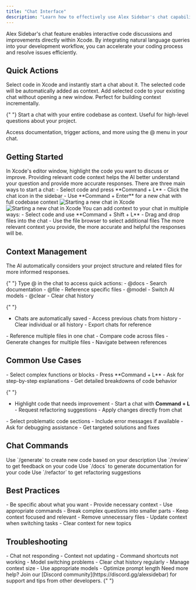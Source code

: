 ```yaml
---
title: "Chat Interface"
description: "Learn how to effectively use Alex Sidebar's chat capabilities for code assistance"
---
```


Alex Sidebar's chat feature enables interactive code discussions and improvements directly within Xcode. By integrating natural language queries into your development workflow, you can accelerate your coding process and resolve issues efficiently.

## Quick Actions

<CardGroup cols={2}>
  <Card title="Command + L" icon="message-bot">
    Select code in Xcode and instantly start a chat about it. The selected code will be automatically added as context.
  </Card>
  
  <Card title="Command + Shift + L" icon="plus">
    Add selected code to your existing chat without opening a new window. Perfect for building context incrementally.
  </Card>

{" "}
<Card title="Command + Enter" icon="code">
  Start a chat with your entire codebase as context. Useful for high-level
  questions about your project.
</Card>

  <Card title="@ Commands" icon="at">
    Access documentation, trigger actions, and more using the @ menu in your chat.
  </Card>
</CardGroup>

## Getting Started

<Steps>
  <Step title="Select Code">
    In Xcode's editor window, highlight the code you want to discuss or improve.
    <Note>
      Providing relevant code context helps the AI better understand your
      question and provide more accurate responses.
    </Note>
  </Step>

  <Step title="Start Chat">
    There are three main ways to start a chat: - Select code and press **Command
    + L** - Click the chat icon in the sidebar - Use **Command + Enter** for a
    new chat with full codebase context
    <Frame>
      <img
        className="dark:hidden"
        src="/images/screen-alex-light.png"
        alt="Starting a new chat in Xcode"
      />
      <img
        className="hidden dark:block"
        src="/images/screen-alex-dark.png"
        alt="Starting a new chat in Xcode"
      />
    </Frame>
  </Step>

  <Step title="Add Context">
    You can add context to your chat in multiple ways: - Select code and use
    **Command + Shift + L** - Drag and drop files into the chat - Use the file
    browser to select additional files
    <Note>
      The more relevant context you provide, the more accurate and helpful the
      responses will be.
    </Note>
  </Step>
</Steps>

## Context Management

<CardGroup cols={2}>
  <Card title="Smart Context" icon="brain">
    The AI automatically considers your project structure and related files for more informed responses.
  </Card>

{" "}
<Card title="@ Commands Usage" icon="at">
  Type @ in the chat to access quick actions: - @docs - Search documentation -
  @file - Reference specific files - @model - Switch AI models - @clear - Clear
  chat history
</Card>

{" "}
<Card title="History Management" icon="clock-rotate-left">
  - Chats are automatically saved - Access previous chats from history - Clear
  individual or all history - Export chats for reference
</Card>

  <Card title="Multi-File Support" icon="folder-tree">
    - Reference multiple files in one chat
    - Compare code across files
    - Generate changes for multiple files
    - Navigate between references
  </Card>
</CardGroup>

## Common Use Cases

<AccordionGroup>
  <Accordion title="Code Understanding">
    - Select complex functions or blocks
    - Press **Command + L**
    - Ask for step-by-step explanations
    - Get detailed breakdowns of code behavior
  </Accordion>

{" "}
<Accordion title="Refactoring Assistance">
  - Highlight code that needs improvement - Start a chat with **Command + L** -
  Request refactoring suggestions - Apply changes directly from chat
</Accordion>

  <Accordion title="Bug Resolution">
    - Select problematic code sections
    - Include error messages if available
    - Ask for debugging assistance
    - Get targeted solutions and fixes
  </Accordion>
</AccordionGroup>

## Chat Commands

<CardGroup cols={2}>
  <Card title="Code Generation" icon="code">
    Use `/generate` to create new code based on your description
  </Card>

  <Card title="Code Review" icon="magnifying-glass">
    Use `/review` to get feedback on your code
  </Card>

  <Card title="Documentation" icon="book">
    Use `/docs` to generate documentation for your code
  </Card>

  <Card title="Refactoring" icon="arrows-rotate">
    Use `/refactor` to get refactoring suggestions
  </Card>
</CardGroup>

## Best Practices

<CardGroup cols={2}>
  <Card title="Writing Effective Prompts" icon="pencil">
    - Be specific about what you want
    - Provide necessary context
    - Use appropriate commands
    - Break complex questions into smaller parts
  </Card>

  <Card title="Managing Context" icon="layer-group">
    - Keep context focused and relevant
    - Remove unnecessary files
    - Update context when switching tasks
    - Clear context for new topics
  </Card>
</CardGroup>

## Troubleshooting

<AccordionGroup>
  <Accordion title="Common Issues">
    - Chat not responding
    - Context not updating
    - Command shortcuts not working
    - Model switching problems
  </Accordion>

  <Accordion title="Performance Tips">
    - Clear chat history regularly
    - Manage context size
    - Use appropriate models
    - Optimize prompt length
  </Accordion>
</AccordionGroup>

<Note>
  Need more help? Join our [Discord community](https://discord.gg/alexsidebar)
  for support and tips from other developers.
</Note>{" "}
